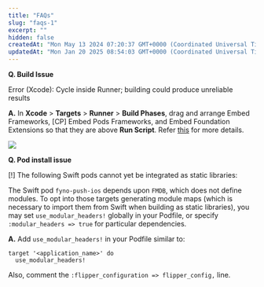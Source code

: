 ```yaml
---
title: "FAQs"
slug: "faqs-1"
excerpt: ""
hidden: false
createdAt: "Mon May 13 2024 07:20:37 GMT+0000 (Coordinated Universal Time)"
updatedAt: "Mon Jan 20 2025 08:54:03 GMT+0000 (Coordinated Universal Time)"
---
```


**Q. Build Issue**

Error (Xcode): Cycle inside Runner; building could produce unreliable results

**A.** In **Xcode** > **Targets** > **Runner** > **Build Phases**, drag and arrange Embed Frameworks, [CP] Embed Pods Frameworks, and Embed Foundation Extensions so that they are above **Run Script**. Refer [this](https://developer.apple.com/forums/thread/730974) for more details.

![](https://fynodocs.s3.ap-south-1.amazonaws.com/images/react_FAQ.png)

**Q. Pod install issue**

[!] The following Swift pods cannot yet be integrated as static libraries:

The Swift pod `fyno-push-ios` depends upon `FMDB`, which does not define modules. To opt into those targets generating module maps (which is necessary to import them from Swift when building as static libraries), you may set `use_modular_headers!` globally in your Podfile, or specify `:modular_headers => true` for particular dependencies.

**A.** Add `use_modular_headers!` in your Podfile similar to:

```Text Podfile
target '<application_name>' do
  use_modular_headers!
```

Also, comment the `:flipper_configuration => flipper_config,` line.
